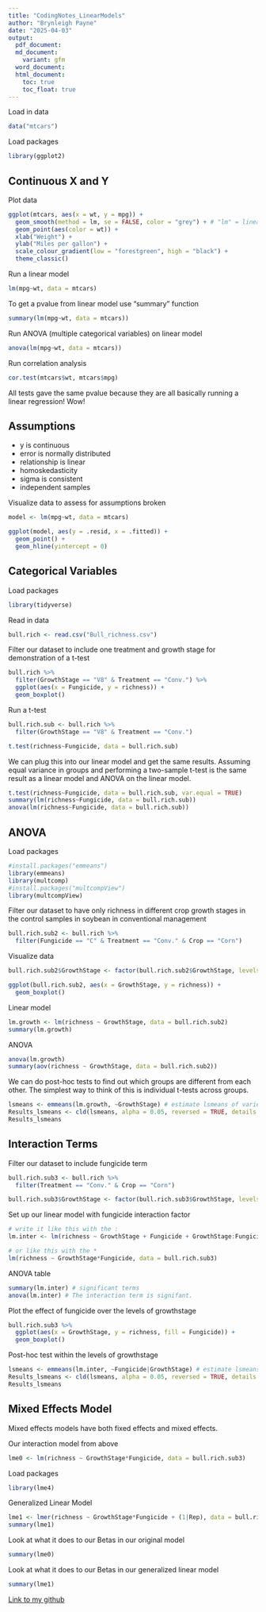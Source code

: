 ```yaml
---
title: "CodingNotes_LinearModels"
author: "Brynleigh Payne"
date: "2025-04-03"
output: 
  pdf_document:
  md_document:
    variant: gfm
  word_document:
  html_document:
    toc: true
    toc_float: true
---
```


Load in data
```r
data("mtcars")
```

Load packages
```r
library(ggplot2)
```

## Continuous X and Y
Plot data
```r
ggplot(mtcars, aes(x = wt, y = mpg)) +
  geom_smooth(method = lm, se = FALSE, color = "grey") + # "lm" = linear model
  geom_point(aes(color = wt)) +
  xlab("Weight") + 
  ylab("Miles per gallon") +
  scale_colour_gradient(low = "forestgreen", high = "black") +
  theme_classic()
```
Run a linear model
```r
lm(mpg~wt, data = mtcars)
```
To get a pvalue from linear model use "summary" function
```r
summary(lm(mpg~wt, data = mtcars))
```
Run ANOVA (multiple categorical variables) on linear model
```r
anova(lm(mpg~wt, data = mtcars))
```
Run correlation analysis 
```r
cor.test(mtcars$wt, mtcars$mpg)
```
All tests gave the same pvalue because they are all basically running a linear regression! Wow!

## Assumptions
- y is continuous
- error is normally distributed 
- relationship is linear 
- homoskedasticity 
- sigma is consistent 
- independent samples

Visualize data to assess for assumptions broken
```r
model <- lm(mpg~wt, data = mtcars)

ggplot(model, aes(y = .resid, x = .fitted)) +
  geom_point() +
  geom_hline(yintercept = 0)

```

## Categorical Variables

Load packages
```r
library(tidyverse)
```

Read in data
```r
bull.rich <- read.csv("Bull_richness.csv")
```

Filter our dataset to include one treatment and growth stage for demonstration of a t-test
```r
bull.rich %>%
  filter(GrowthStage == "V8" & Treatment == "Conv.") %>%
  ggplot(aes(x = Fungicide, y = richness)) + 
  geom_boxplot()
```

Run a t-test
```r
bull.rich.sub <- bull.rich %>%
  filter(GrowthStage == "V8" & Treatment == "Conv.")

t.test(richness~Fungicide, data = bull.rich.sub)
```

We can plug this into our linear model and get the same results. Assuming equal variance in groups and performing a two-sample t-test is the same result as a linear model and ANOVA on the linear model. 
```r
t.test(richness~Fungicide, data = bull.rich.sub, var.equal = TRUE)
summary(lm(richness~Fungicide, data = bull.rich.sub))
anova(lm(richness~Fungicide, data = bull.rich.sub))
```
## ANOVA

Load packages
```r
#install.packages("emmeans")
library(emmeans)
library(multcomp)
#install.packages("multcompView")
library(multcompView)
```

Filter our dataset to have only richness in different crop growth stages in the control samples in soybean in conventional management
```r
bull.rich.sub2 <- bull.rich %>%
  filter(Fungicide == "C" & Treatment == "Conv." & Crop == "Corn")
```

Visualize data
```r
bull.rich.sub2$GrowthStage <- factor(bull.rich.sub2$GrowthStage, levels = c("V6", "V8", "V15"))

ggplot(bull.rich.sub2, aes(x = GrowthStage, y = richness)) +
  geom_boxplot()
```

Linear model 
```r
lm.growth <- lm(richness ~ GrowthStage, data = bull.rich.sub2)
summary(lm.growth)
```

ANOVA
```r
anova(lm.growth)
summary(aov(richness ~ GrowthStage, data = bull.rich.sub2))
```

We can do post-hoc tests to find out which groups are different from each other. The simplest way to think of this is individual t-tests across groups.
```r
lsmeans <- emmeans(lm.growth, ~GrowthStage) # estimate lsmeans of variety within siteXyear
Results_lsmeans <- cld(lsmeans, alpha = 0.05, reversed = TRUE, details = TRUE) # contrast with Tukey ajustment by default. 
Results_lsmeans

```

## Interaction Terms

Filter our dataset to include fungicide term
```r
bull.rich.sub3 <- bull.rich %>%
  filter(Treatment == "Conv." & Crop == "Corn")

bull.rich.sub3$GrowthStage <- factor(bull.rich.sub3$GrowthStage, levels = c("V6", "V8", "V15"))
```

Set up our linear model with fungicide interaction factor
```r
# write it like this with the :
lm.inter <- lm(richness ~ GrowthStage + Fungicide + GrowthStage:Fungicide, data = bull.rich.sub3)

# or like this with the *
lm(richness ~ GrowthStage*Fungicide, data = bull.rich.sub3)
```

ANOVA table
```r
summary(lm.inter) # significant terms
anova(lm.inter) # The interaction term is signifant. 
```

Plot the effect of fungicide over the levels of growthstage
```r
bull.rich.sub3 %>%
  ggplot(aes(x = GrowthStage, y = richness, fill = Fungicide)) +
  geom_boxplot()
```

Post-hoc test within the levels of growthstage
```r
lsmeans <- emmeans(lm.inter, ~Fungicide|GrowthStage) # estimate lsmeans of variety within siteXyear
Results_lsmeans <- cld(lsmeans, alpha = 0.05, reversed = TRUE, details = TRUE) # contrast with Tukey ajustment
Results_lsmeans
```

## Mixed Effects Model
Mixed effects models have both fixed effects and mixed effects. 

Our interaction model from above
```r
lme0 <- lm(richness ~ GrowthStage*Fungicide, data = bull.rich.sub3)
```

Load packages
```r
library(lme4)
```

Generalized Linear Model
```r
lme1 <- lmer(richness ~ GrowthStage*Fungicide + (1|Rep), data = bull.rich.sub3)
summary(lme1)
```

Look at what it does to our Betas in our original model
```r
summary(lme0)
```
Look at what it does to our Betas in our generalized linear model
```r
summary(lme1)
```

[Link to my github](https://github.com/bep0022/PLPA5820)

